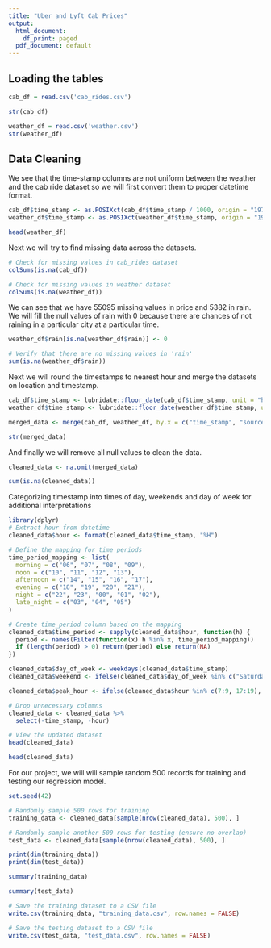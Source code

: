 ---
title: "Uber and Lyft Cab Prices"
output:
  html_document:
    df_print: paged
  pdf_document: default
---

## Loading the tables

```{r}
cab_df = read.csv('cab_rides.csv')

str(cab_df)
```

```{r}
weather_df = read.csv('weather.csv')
str(weather_df)
```

## Data Cleaning

We see that the time-stamp columns are not uniform between the weather and the cab ride dataset so we will first convert them to proper datetime format.

```{r}
cab_df$time_stamp <- as.POSIXct(cab_df$time_stamp / 1000, origin = "1970-01-01", tz = "EST")
weather_df$time_stamp <- as.POSIXct(weather_df$time_stamp, origin = "1970-01-01", tz = "EST")
```

```{r}
head(weather_df)
```

Next we will try to find missing data across the datasets.

```{r}
# Check for missing values in cab_rides dataset
colSums(is.na(cab_df))
```

```{r}
# Check for missing values in weather dataset
colSums(is.na(weather_df))
```

We can see that we have 55095 missing values in price and 5382 in rain. We will fill the null values of rain with 0 because there are chances of not raining in a particular city at a particular time.

```{r}
weather_df$rain[is.na(weather_df$rain)] <- 0

# Verify that there are no missing values in 'rain'
sum(is.na(weather_df$rain))
```

Next we will round the timestamps to nearest hour and merge the datasets on location and timestamp.

```{r}
cab_df$time_stamp <- lubridate::floor_date(cab_df$time_stamp, unit = "hour")
weather_df$time_stamp <- lubridate::floor_date(weather_df$time_stamp, unit = "hour")

merged_data <- merge(cab_df, weather_df, by.x = c("time_stamp", "source"), by.y = c("time_stamp", "location"), all.x = TRUE)

str(merged_data)
```

And finally we will remove all null values to clean the data.

```{r}
cleaned_data <- na.omit(merged_data)

sum(is.na(cleaned_data))
```

Categorizing timestamp into times of day, weekends and day of week for additional interpretations

```{r}
library(dplyr)
# Extract hour from datetime
cleaned_data$hour <- format(cleaned_data$time_stamp, "%H")

# Define the mapping for time periods
time_period_mapping <- list(
  morning = c("06", "07", "08", "09"),
  noon = c("10", "11", "12", "13"),
  afternoon = c("14", "15", "16", "17"),
  evening = c("18", "19", "20", "21"),
  night = c("22", "23", "00", "01", "02"),
  late_night = c("03", "04", "05")
)

# Create time_period column based on the mapping
cleaned_data$time_period <- sapply(cleaned_data$hour, function(h) {
  period <- names(Filter(function(x) h %in% x, time_period_mapping))
  if (length(period) > 0) return(period) else return(NA)
})

cleaned_data$day_of_week <- weekdays(cleaned_data$time_stamp)
cleaned_data$weekend <- ifelse(cleaned_data$day_of_week %in% c("Saturday", "Sunday"), 1, 0)

cleaned_data$peak_hour <- ifelse(cleaned_data$hour %in% c(7:9, 17:19), 1, 0)

# Drop unnecessary columns
cleaned_data <- cleaned_data %>%
  select(-time_stamp, -hour)

# View the updated dataset
head(cleaned_data)
```

```{r}
head(cleaned_data)
```

For our project, we will will sample random 500 records for training and testing our regression model.

```{r}
set.seed(42)

# Randomly sample 500 rows for training
training_data <- cleaned_data[sample(nrow(cleaned_data), 500), ]

# Randomly sample another 500 rows for testing (ensure no overlap)
test_data <- cleaned_data[sample(nrow(cleaned_data), 500), ]
```

```{r}
print(dim(training_data))
print(dim(test_data))
```

```{r}
summary(training_data)
```

```{r}
summary(test_data)
```

```{r}
# Save the training dataset to a CSV file
write.csv(training_data, "training_data.csv", row.names = FALSE)

# Save the testing dataset to a CSV file
write.csv(test_data, "test_data.csv", row.names = FALSE)
```
